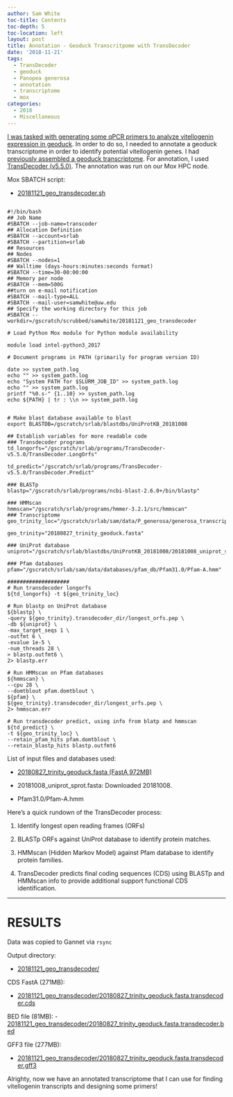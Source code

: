 ```yaml
---
author: Sam White
toc-title: Contents
toc-depth: 5
toc-location: left
layout: post
title: Annotation - Geoduck Transcritpome with TransDecoder
date: '2018-11-21'
tags:
  - TransDecoder
  - geoduck
  - Panopea generosa
  - annotation
  - transcriptome
  - mox
categories:
  - 2018
  - Miscellaneous
---
```

[I was tasked with generating some qPCR primers to analyze vitellogenin expression in geoduck](https://github.com/RobertsLab/resources/issues/491). In order to do so, I needed to annotate a geoduck transcriptome in order to identify potential vitellogenin genes. I had [previously assembled a geoduck transcriptome](https://robertslab.github.io//sams-notebook/2018/09/04/transcriptome-assembly-geoduck-rnaseq-data.html). For annotation, I used [TransDecoder (v5.5.0)](https://github.com/TransDecoder/TransDecoder/wiki). The annotation was run on our Mox HPC node.


Mox SBATCH script:

- [20181121_geo_transdecoder.sh](https://gannet.fish.washington.edu/Atumefaciens/20181121_geo_transdecoder/20181121_geo_transdecoder.sh)

<pre><code>
#!/bin/bash
## Job Name
#SBATCH --job-name=transcoder
## Allocation Definition
#SBATCH --account=srlab
#SBATCH --partition=srlab
## Resources
## Nodes
#SBATCH --nodes=1
## Walltime (days-hours:minutes:seconds format)
#SBATCH --time=30-00:00:00
## Memory per node
#SBATCH --mem=500G
##turn on e-mail notification
#SBATCH --mail-type=ALL
#SBATCH --mail-user=samwhite@uw.edu
## Specify the working directory for this job
#SBATCH --workdir=/gscratch/scrubbed/samwhite/20181121_geo_transdecoder

# Load Python Mox module for Python module availability

module load intel-python3_2017

# Document programs in PATH (primarily for program version ID)

date >> system_path.log
echo "" >> system_path.log
echo "System PATH for $SLURM_JOB_ID" >> system_path.log
echo "" >> system_path.log
printf "%0.s-" {1..10} >> system_path.log
echo ${PATH} | tr : \\n >> system_path.log


# Make blast database available to blast
export BLASTDB=/gscratch/srlab/blastdbs/UniProtKB_20181008

## Establish variables for more readable code
### Transdecoder programs
td_longorfs="/gscratch/srlab/programs/TransDecoder-v5.5.0/TransDecoder.LongOrfs"

td_predict="/gscratch/srlab/programs/TransDecoder-v5.5.0/TransDecoder.Predict"

### BLASTp
blastp="/gscratch/srlab/programs/ncbi-blast-2.6.0+/bin/blastp"

### HMMscan
hmmscan="/gscratch/srlab/programs/hmmer-3.2.1/src/hmmscan"
### Transcriptome
geo_trinity_loc="/gscratch/srlab/sam/data/P_generosa/generosa_transcriptomes/20180827_trinity_geoduck.fasta"

geo_trinity="20180827_trinity_geoduck.fasta"

### UniProt database
uniprot="/gscratch/srlab/blastdbs/UniProtKB_20181008/20181008_uniprot_sprot.fasta"

### Pfam databases
pfam="/gscratch/srlab/sam/data/databases/pfam_db/Pfam31.0/Pfam-A.hmm"

####################
# Run transdecoder longorfs
${td_longorfs} -t ${geo_trinity_loc}

# Run blastp on UniProt database
${blastp} \
-query ${geo_trinity}.transdecoder_dir/longest_orfs.pep \
-db ${uniprot} \
-max_target_seqs 1 \
-outfmt 6 \
-evalue 1e-5 \
-num_threads 28 \
> blastp.outfmt6 \
2> blastp.err

# Run HMMscan on Pfam databases
${hmmscan} \
--cpu 28 \
--domtblout pfam.domtblout \
${pfam} \
${geo_trinity}.transdecoder_dir/longest_orfs.pep \
2> hmmscan.err

# Run transdecoder predict, using info from blatp and hmmscan
${td_predict} \
-t ${geo_trinity_loc} \
--retain_pfam_hits pfam.domtblout \
--retain_blastp_hits blastp.outfmt6
</code></pre>

List of input files and databases used:

- [20180827_trinity_geoduck.fasta (FastA 972MB)](https://owl.fish.washington.edu/Athaliana/20180827_trinity_geoduck_RNAseq/Trinity.fasta)

- 20181008_uniprot_sprot.fasta: Downloaded 20181008.

- Pfam31.0/Pfam-A.hmm

Here's a quick rundown of the TransDecoder process:

1. Identify longest open reading frames (ORFs)

2. BLASTp ORFs against UniProt database to identify protein matches.

3. HMMscan (Hidden Markov Model) against Pfam database to identify protein families.

4. TransDecoder predicts final coding sequences (CDS) using BLASTp and HMMscan info to provide additional support functional CDS identification.

---
# RESULTS
Data was copied to Gannet via ```rsync```

Output directory:

- [20181121_geo_transdecoder/](https://gannet.fish.washington.edu/Atumefaciens/20181121_geo_transdecoder/)

CDS FastA (271MB):

- [20181121_geo_transdecoder/20180827_trinity_geoduck.fasta.transdecoder.cds](https://gannet.fish.washington.edu/Atumefaciens/20181121_geo_transdecoder/20180827_trinity_geoduck.fasta.transdecoder.cds)

BED file (81MB):
- [20181121_geo_transdecoder/20180827_trinity_geoduck.fasta.transdecoder.bed](https://gannet.fish.washington.edu/Atumefaciens/20181121_geo_transdecoder/20180827_trinity_geoduck.fasta.transdecoder.bed)

GFF3 file (277MB):

- [20181121_geo_transdecoder/20180827_trinity_geoduck.fasta.transdecoder.gff3](https://gannet.fish.washington.edu/Atumefaciens/20181121_geo_transdecoder/20180827_trinity_geoduck.fasta.transdecoder.gff3)

Alrighty, now we have an annotated transcriptome that I can use for finding vitellogenin transcripts and designing some primers!
